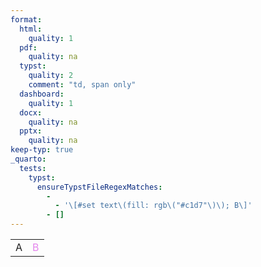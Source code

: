 ```yaml
---
format:
  html:
    quality: 1
  pdf:
    quality: na
  typst:
    quality: 2
    comment: "td, span only"
  dashboard:
    quality: 1
  docx:
    quality: na
  pptx:
    quality: na
keep-typ: true
_quarto:
  tests:
    typst:
      ensureTypstFileRegexMatches:
        -
          - '\[#set text\(fill: rgb\("#c1d7"\)\); B\]'
        - []
---
```


```{=html}
<table>
    <tr><td>A</td><td style="color: #c1d; opacity: 0.5">B</td></tr>
</table>
```

